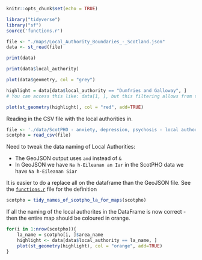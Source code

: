 ```r
knitr::opts_chunk$set(echo = TRUE)
```

```r
library("tidyverse")
library("sf")
source('functions.r')
```



```r
file <- "./maps/Local_Authority_Boundaries_-_Scotland.json"
data <- st_read(file)

print(data)
```

```r
print(data$local_authority)
```

```r
plot(data$geometry, col = "grey")
```

```r
highlight = data[data$local_authority == "Dumfries and Galloway", ] 
# You can access this like: data[1, ], but this filtering allows from the naming.. 

plot(st_geometry(highlight), col = "red", add=TRUE)
```

Reading in the CSV file with the local authorities in.

```r
file <- './data/ScotPHO - anxiety, depression, psychosis - local authorities- all years.csv'
scotpho = read_csv(file)
```

Need to tweak the data naming of Local Authorities:

* The GeoJSON output uses `and` instead of `&`
* In GeoJSON we have `Na h-Eileanan an Iar` in the ScotPHO data we have `Na h-Eileanan Siar`

It is easier to do a replace all on the dataframe than the GeoJSON file. See the [`functions.r`](./functions.r) file for the definition

```r
scotpho = tidy_names_of_scotpho_la_for_maps(scotpho)
```

If all the naming of the local authorites in the DataFrame is now correct - then the entire map should be coloured in orange.

```r
for(i in 1:nrow(scotpho)){
    la_name = scotpho[i, ]$area_name
    highlight <- data[data$local_authority == la_name, ] 
    plot(st_geometry(highlight), col = "orange", add=TRUE)
}
```
